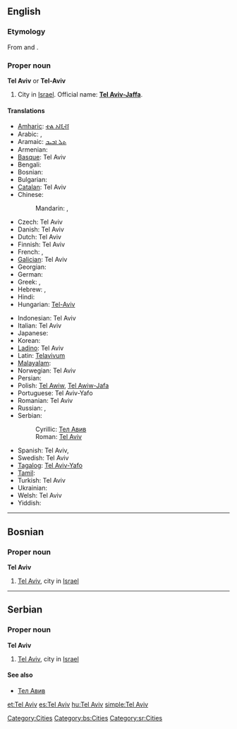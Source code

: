 ==English==

===Etymology===
From {{etyl|he}} {{term|תל|tr=tel|lang=he||hill}} and {{term|אביב|tr=aviv|lang=he||spring (season)}}.

===Proper noun===
{{wikipedia}}
'''Tel Aviv''' or '''Tel-Aviv'''

# City in [[Israel]]. Official name: '''[[Tel Aviv-Jaffa]]'''.

====Translations====
{{trans-top|city in Israel}}
* [[Amharic]]: [[ቴል አቪቭ]]
* Arabic: {{t-|ar|تل أبيب|tr=talli 'abiib}},  {{t|ar|تل أبيب يافا|tr=tálli 'abiib yaafa}}
* Aramaic: [[ܬܠ ܐܒܝܒ]]
* Armenian: {{t-|hy|Թել Ավիվ|tr=T'el Aviv}}
* [[Basque]]: Tel Aviv
* Bengali: {{t|bn|তেল আভিভ|sc=Beng|xs=Bengali}}
* Bosnian: {{t-|bs|Tel Aviv|m}}
* Bulgarian: {{t-|bg|Тел Авив}}
* [[Catalan]]: Tel Aviv
* Chinese:
*: Mandarin: {{t|cmn|特拉維夫|sc=Hani}},  {{t|cmn|特拉维夫|tr=Tèlāwéifū|sc=Hani}}
* Czech: Tel Aviv
* Danish: Tel Aviv
* Dutch: Tel Aviv
* Finnish: Tel Aviv
* French: {{t-|fr|Tel Aviv|m}},  {{t|fr|Tel-Aviv-Jaffa|m}}
* [[Galician]]: Tel Aviv
* Georgian: {{t|ka|თელ-ავივი|tr=t‘el-avivi|sc=Geor|xs=Georgian}}
* German: {{t-|de|Tel Aviv-Jaffa}}
* Greek: {{t|el|Τελ Αβίβ|tr=Tel Avív}},  {{t|el|Τελ Αβίβ - Γιάφα|tr=Tel Avív-Yáfa}}
* Hebrew: {{t+|he|תל אביב|f|tr=tel aviv}},  {{t|he|תל אביב-יפו|tr=tel aviv–yafo}}
* Hindi: {{t|hi|तेल अवीव|tr=tel avīv|xs=Hindi}}
* Hungarian: [[Tel-Aviv]]
{{trans-mid}}
* Indonesian: Tel Aviv
* Italian: Tel Aviv {{f}}
* Japanese: {{t|ja|テルアビブ|tr=Teru-Abibu}}
* Korean: {{t|ko|텔아비브|tr=Tel-Abibeu|sc=Hang}}
* [[Ladino]]: Tel Aviv
* Latin: [[Telavivum]]
* [[Malayalam]]: {{t|ml|ടെല് അവീവ്|sc=Mlym|xs=Malayalam}}
* Norwegian: Tel Aviv
* Persian: {{t|fa|تلآویو|xs=Persian}}
* Polish: [[Tel Awiw]], [[Tel Awiw-Jafa]]
* Portuguese: Tel Aviv-Yafo
* Romanian: Tel Aviv
* Russian: {{t-|ru|Тель-Авив|m|tr=Tel’-Avív}},  {{t|ru|Тель-Авив — Яффо|m|tr=Tel’-Avív - Jáffo}}
* Serbian:
*: Cyrillic: [[Тел Авив#Serbian|Тел Авив]] {{m}}
*: Roman: [[Tel Aviv#Serbian|Tel Aviv]] {{m}}
* Spanish: Tel Aviv,  {{t+|es|Tel Aviv|m}}
* Swedish: Tel Aviv
* [[Tagalog]]: [[Tel Aviv-Yafo]]
* [[Tamil]]: {{t|ta|டெல் அவீவ்|xs=Tamil}}
* Turkish: Tel Aviv
* Ukrainian: {{t|uk|Тель-Авів|m|tr=Tel’-Avív|xs=Ukrainian}}
* Welsh: Tel Aviv
* Yiddish: {{t-|yi|תל אביב|tr=tel aviv|sc=yi-Hebr|xs=Yiddish}}
{{trans-bottom}}

[[Category:Cities]]

----

==Bosnian==

===Proper noun===
'''Tel Aviv''' {{m}}

# [[Tel Aviv]], city in [[Israel]]

[[Category:bs:Cities]]

----

==Serbian==

===Proper noun===
'''Tel Aviv''' {{m}}

# [[Tel Aviv]], city in [[Israel]]

====See also====
* [[Тел Авив#Serbian|Тел Авив]]

[[Category:sr:Cities]]

[[et:Tel Aviv]]
[[es:Tel Aviv]]
[[hu:Tel Aviv]]
[[simple:Tel Aviv]]